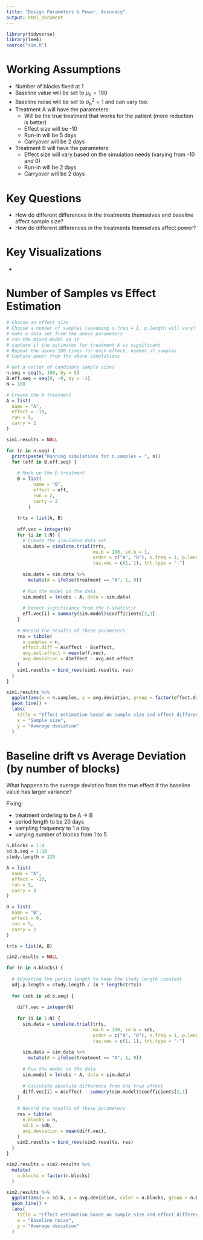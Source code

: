 ```yaml
---
title: "Design Parameters & Power, Accuracy"
output: html_document
---
```


```r
library(tidyverse)
library(lme4)
source("sim.R")
```

# Working Assumptions

- Number of blocks fixed at 1
- Baseline value will be set to $\mu_b = 100$
- Baseline noise will be set to $\sigma_b^2 = 1$ and can vary too.
- Treatment A will have the parameters:
  - Will be the true treatment that works for the patient (more reduction is better)
  - Effect size will be -10
  - Run-in will be 5 days
  - Carryover will be 2 days
- Treatment B will have the parameters:
  - Effect size will vary based on the simulation needs (varying from -10 and 0)
  - Run-in will be 2 days
  - Carryover will be 2 days

# Key Questions

- How do different differences in the treatments themselves and baseline affect sample size?
- How do different differences in the treatments themselves affect power?

# Key Visualizations

- 

# Number of Samples vs Effect Estimation
  
```r
# Choose an effect size
# Choose a number of samples (assuming s.freq = 1, p.length will vary)
# make a data set from the above parameters
# run the mixed model on it
# capture if the estimates for treatment A is significant
# Repeat the above 100 times for each effect, number of samples
# Capture power from the above simulations

# Get a vector of candidate sample sizes 
n.seq = seq(5, 100, by = 5)
B.eff.seq = seq(0, -9, by = -1)
N = 100

# Create the A treatment
A = list(
  name = "A",
  effect = -10,
  run = 5,
  carry = 2
)

sim1.results = NULL

for (n in n.seq) {
  print(paste("Running simulations for n.samples = ", n))
  for (eff in B.eff.seq) {
    
    # Mock up the B treatment
    B = list(
          name = "B",
          effect = eff,
          run = 2,
          carry = 2
        )
    
    trts = list(A, B)
    
    eff.vec = integer(N)
    for (i in 1:N) {
      # Create the simulated data set
      sim.data = simulate.trial(trts, 
                                mu.b = 100, sd.b = 1,
                                order = c("A", "B"), s.freq = 1, p.length = n, n.blocks = 1,
                                tau.vec = c(1, 1), trt.type = "-")
      
      sim.data = sim.data %>% 
        mutate(A = ifelse(treatment == "A", 1, 0))
      
      # Run the model on the data
      sim.model = lm(obs ~ A, data = sim.data)
      
      # Detect significance from the t-statistic
      eff.vec[i] = summary(sim.model)$coefficients[2,1]
    }
    
    # Record the results of these parameters
    res = tibble(
      n.samples = n,
      effect.diff = A$effect - B$effect,
      avg.est.effect = mean(eff.vec),
      avg.deviation = A$effect - avg.est.effect
    )
    sim1.results = bind_rows(sim1.results, res)
  }
}
```

```r
sim1.results %>% 
  ggplot(aes(x = n.samples, y = avg.deviation, group = factor(effect.diff), color = factor(effect.diff))) +
  geom_line() +
  labs(
    title = "Effect estimation based on sample size and effect difference",
    x = "Sample size",
    y = "Average deviation"
  )
```

# Baseline drift vs Average Deviation (by number of blocks)

What happens to the average deviation from the true effect if the baseline value has larger variance?

Fixing:

- treatment ordering to be A -> B
- period length to be 20 days
- sampling frequency to 1 a day
- varying number of blocks from 1 to 5

```r
n.blocks = 1:4
sd.b.seq = 1:10
study.length = 120

A = list(
  name = "A",
  effect = -10,
  run = 5,
  carry = 2
)

B = list(
  name = "B",
  effect = 0,
  run = 5,
  carry = 2
)

trts = list(A, B)

sim2.results = NULL

for (n in n.blocks) {
  
  # Adjusting the period length to keep the study length constant
  adj.p.length = study.length / (n * length(trts))
  
  for (sdb in sd.b.seq) {
    
    diff.vec = integer(N)
    
    for (i in 1:N) {
      sim.data = simulate.trial(trts, 
                                mu.b = 100, sd.b = sdb,
                                order = c("A", "B"), s.freq = 1, p.length = adj.p.length, n.blocks = n,
                                tau.vec = c(1, 1), trt.type = "-")
      
      sim.data = sim.data %>% 
        mutate(A = ifelse(treatment == "A", 1, 0))
      
      # Run the model on the data
      sim.model = lm(obs ~ A, data = sim.data)
      
      # Calculate absolute difference from the true effect
      diff.vec[i] = A$effect - summary(sim.model)$coefficients[2,1]
    }
    
    # Record the results of these parameters
    res = tibble(
      n.blocks = n,
      sd.b = sdb,
      avg.deviation = mean(diff.vec),
    )
    sim2.results = bind_rows(sim2.results, res)
  }
}

sim2.results = sim2.results %>% 
  mutate(
    n.blocks = factor(n.blocks)
  )

sim2.results %>% 
  ggplot(aes(x = sd.b, y = avg.deviation, color = n.blocks, group = n.blocks)) +
  geom_line() +
  labs(
    title = "Effect estimation based on sample size and effect difference",
    x = "Baseline noise",
    y = "Average deviation"
  )
```





